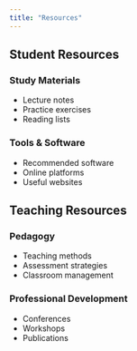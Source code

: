 ```yaml
---
title: "Resources"
---
```


## Student Resources

### Study Materials
- Lecture notes
- Practice exercises
- Reading lists

### Tools & Software
- Recommended software
- Online platforms
- Useful websites

## Teaching Resources

### Pedagogy
- Teaching methods
- Assessment strategies
- Classroom management

### Professional Development
- Conferences
- Workshops
- Publications